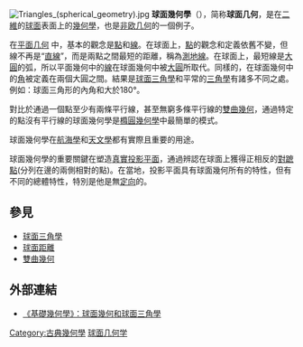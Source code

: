 [[File:Triangles_(spherical_geometry).jpg|thumb]]
{{General geometry}}
'''球面幾何學'''（{{lang-en|Spherical geometry}}），简称'''球面几何'''，是在[[二維|二維]]的[[球面|球面]]表面上的[[幾何學|幾何學]]，也是[[非欧几何|非欧几何]]的一個例子。 

在[[平面几何|平面几何]] 中，基本的觀念是[[點|點]]和[[線|線]]。在球面上，[[點|點]]的觀念和定義依舊不變，但線不再是“[[直線|直線]]”，而是兩點之間最短的距離，稱為[[測地線|測地線]]。在球面上，最短線是[[大圓|大圓]]的弧，所以平面幾何中的[[線|線]]在球面幾何中被[[大圓|大圓]]所取代。同樣的，在球面幾何中的[[角|角]]被定義在兩個大圓之間。結果是[[球面三角學|球面三角學]]和平常的[[三角學|三角學]]有諸多不同之處。例如：球面三角形的內角和大於180°。

對比於通過一個點至少有兩條平行線，甚至無窮多條平行線的[[雙曲幾何|雙曲幾何]]，通過特定的點沒有平行線的球面幾何學是[[橢圓幾何學|橢圓幾何學]]中最簡單的模式。 

球面幾何學在[[航海學|航海學]]和[[天文學|天文學]]都有實際且重要的用途。

球面幾何學的重要關鍵在塑造[[真實投影平面|真實投影平面]]，通過辨認在球面上獲得正相反的[[對蹠點|對蹠點]](分列在邊的兩側相對的點)。在當地，投影平面具有球面幾何所有的特性，但有不同的總體特性，特別是他是無[[定向|定向]]的。

==參見==
*[[球面三角學|球面三角學]]
*[[大圓距離|球面距離]]
*[[雙曲幾何|雙曲幾何]]

==外部連結==
* [http://episte.math.ntu.edu.tw/articles/ar/ar_wy_geo_07/ 《基礎幾何學》：球面幾何和球面三角學] {{Wayback|url=http://episte.math.ntu.edu.tw/articles/ar/ar_wy_geo_07/ |date=20210416153016 }}

{{Authority control}}
[[Category:古典幾何學|Category:古典幾何學]]
[[Category:球面几何学|]]